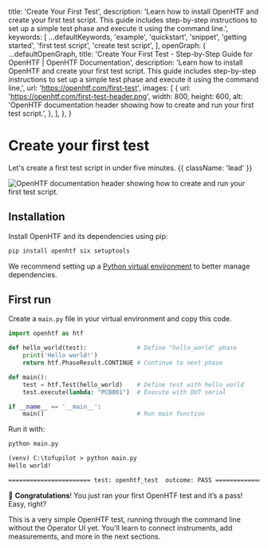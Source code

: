 
  title: 'Create Your First Test',
  description:
    'Learn how to install OpenHTF and create your first test script. This guide includes step-by-step instructions to set up a simple test phase and execute it using the command line.',
  keywords: [
    ...defaultKeywords,
    'example',
    'quickstart',
    'snippet',
    'getting started',
    'first test script',
    'create test script',
  ],
  openGraph: {
    ...defaultOpenGraph,
    title:
      'Create Your First Test - Step-by-Step Guide for OpenHTF | OpenHTF Documentation',
    description:
      'Learn how to install OpenHTF and create your first test script. This guide includes step-by-step instructions to set up a simple test phase and execute it using the command line,',
    url: 'https://openhtf.com/first-test',
    images: [
      {
        url: 'https://openhtf.com/first-test-header.png',
        width: 800,
        height: 600,
        alt: 'OpenHTF documentation header showing how to create and run your first test script.',
      },
    ],
  },
}

# Create your first test

Let's create a first test script in under five minutes. {{ className: 'lead' }}

<Image
  src="/first-test-header.png"
  alt="OpenHTF documentation header showing how to create and run your first test script."
/>

## Installation

Install OpenHTF and its dependencies using pip:

```sh
pip install openhtf six setuptools
```

We recommend setting up a [Python virtual environment](https://docs.python.org/3/tutorial/venv.html) to better manage dependencies.

## First run

Create a `main.py` file in your virtual environment and copy this code.

```python {{ title: 'main.py' }}
import openhtf as htf

def hello_world(test):              # Define "hello_world" phase
    print('Hello world!')
    return htf.PhaseResult.CONTINUE # Continue to next phase

def main():
    test = htf.Test(hello_world)    # Define test with hello_world
    test.execute(lambda: "PCB001")  # Execute with DUT serial

if __name__ == '__main__':
    main()                          # Run main function
```

Run it with:

```sh
python main.py
```

```txt {{ title: 'Terminal' }}
(venv) C:\tofupilot > python main.py
Hello world!

======================= test: openhtf_test  outcome: PASS ======================
```

🎉 **Congratulations**! You just ran your first OpenHTF test and it’s a pass! Easy, right?

This is a very simple OpenHTF test, running through the command line without the Operator UI yet. You'll learn to connect instruments, add measurements, and more in the next sections.
